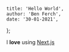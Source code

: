 	title: 'Hello World',
	author: 'Ben Ferch',
	date: '30-01-2021',
};

I **love** using [Next.js](https://nextjs.org/)

